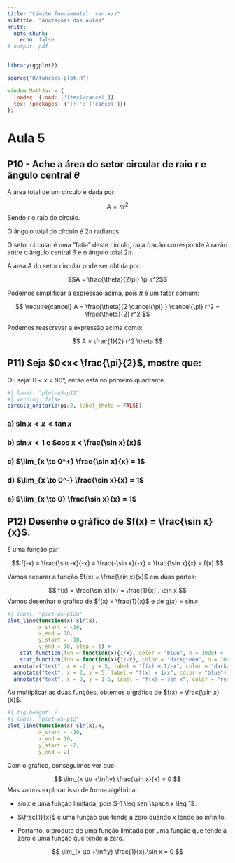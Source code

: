 ```yaml
---
title: "Limite fundamental: sen x/x"
subtitle: "Anotações das aulas"
knitr:
  opts_chunk:
    echo: false
# output: pdf
---
```


```r
library(ggplot2)
```

```r
source("R/funcoes-plot.R")
```

```js
window.MathJax = {
  loader: {load: ['[tex]/cancel']},
  tex: {packages: {'[+]': ['cancel']}}
};
```


# Aula 5 

## P10 - Ache a área do setor circular de raio r e ângulo central $\theta$

A área total de um círculo é dada por: 

$$A = \pi r^2$$
Sendo $r$ o raio do círculo.

O ângulo total do círculo é $2\pi$ radianos.


O setor circular é uma "fatia" deste círculo, cuja fração corresponde à razão entre o ângulo central $\theta$ e o ângulo total $2\pi$.

A área $A$ do setor circular pode ser obtida por:

$$A = \frac{\theta}{2\pi} \pi r^2$$

Podemos simplificar a expressão acima, pois $\pi$ é um fator comum:

$$
\require{cancel}
A = \frac{\theta}{2 \cancel{\pi} } \cancel{\pi} r^2 = \frac{\theta}{2} r^2
$$

Podemos reescrever a expressão acima como:

$$
A = \frac{1}{2} r^2 \theta
$$



## P11) Seja $0<x< \frac{\pi}{2}$, mostre que:

Ou seja: 0 < x < 90°, então está no primeiro quadrante.

```r
#| label: "plot-a5-p11"
#| warning: false
circulo_unitario(pi/2, label_theta = FALSE)
```


### a) $\sin x < x < \tan x$

### b) $\sin x < 1$  e $cos x < \frac{\sin x}{x}$

### c) $\lim_{x \to 0^+} \frac{\sin x}{x} = 1$


### d) $\lim_{x \to 0^-} \frac{\sin x}{x} = 1$

### e) $\lim_{x \to 0} \frac{\sin x}{x} = 1$


## P12) Desenhe o gráfico de $f(x) = \frac{\sin x}{x}$.

É uma função par:

$$
f(-x) = \frac{\sin -x}{-x} = \frac{-\sin x}{-x} = \frac{\sin x}{x} = f(x)
$$

Vamos separar a função $f(x) = \frac{\sin x}{x}$ em duas partes:

$$
f(x) = \frac{\sin x}{x} = \frac{1}{x} . \sin x
$$
Vamos desenhar o gráfico de $f(x) = \frac{1}{x}$ e de $g(x) = \sin x$.

```r
#| label: "plot-a5-p12a"
plot_line(function(x) sin(x), 
          x_start = -10, 
          x_end = 10,
          y_start = -10,
          y_end = 10, step = 1) +
    stat_function(fun = function(x){1/x}, color = "blue", n = 1000) +
    stat_function(fun = function(x){1/-x}, color = "darkgreen", n = 1000) +
  annotate("text", x = -2, y = 5, label = "f(x) = 1/-x", color = "darkgreen") +
  annotate("text", x = 2, y = 5, label = "f(x) = 1/x", color = "blue") +
  annotate("text", x = 8, y = 1.5, label = "f(x) = sen x", color = "red")
```
Ao multiplicar as duas funções, obtemos o gráfico de $f(x) = \frac{\sin x}{x}$.

```r
#| fig.height: 2
#| label: "plot-a5-p12"
plot_line(function(x) sin(x)/x, 
          x_start = -10, 
          x_end = 10,
          y_start = -2,
          y_end = 2)
```
Com o gráfico, conseguimos ver que:

$$
\lim_{x \to +\infty} \frac{\sin x}{x} = 0
$$
Mas vamos explorar isso de forma algébrica:

- $\sin x$ é uma função limitada, pois $-1 \leq sen \space x \leq 1$.

- $\frac{1}{x}$ é uma função que tende a zero quando $x$ tende ao infinito.

- Portanto, o produto de uma função limitada por uma função que tende a zero é uma função que tende a zero.

$$
\lim_{x \to +\infty} \frac{1}{x}.\sin x = 0
$$

